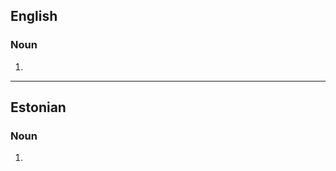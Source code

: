 ==English==

===Noun===
{{head|en|noun form}}

# {{plural of|Bosniak|lang=en}}

----

==Estonian==

===Noun===
{{head|et|proper noun form}}

# {{inflection of|Bosnia||tra|s|lang=et}}